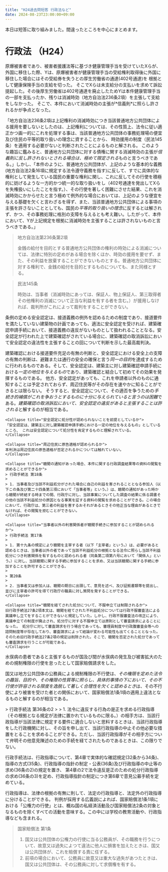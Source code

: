 ```yaml
---
title: "H24過去問短答 行政法など"
date: 2024-08-23T23:00:00+09:00
---
```




本日は短答に取り組みました。間違ったところを中心にまとめます。

# 行政法 （H24）

<Collapse title="信義則による地方公共団体の時効主張の制限（最判平19.2.6 百選27）">
原爆被害者であり、被害者援護法等に基づき健康管理手当を受けていたXらが、外国に移住した際、Yは、原爆被害者が健康管理手当の受給権利取得後に外国に移住した場合にはその受給券を失うとの厚生労働省の通達(402号通達)を 根拠として健康保険手当の支給を切った。 そこでXらは未支給分の支払いを求めて訴訟提起した。その後厚生労働省は402号通達を廃止したためYは本件健康管理手当の一部を支払ったか、残りは消滅時効（地方自治法236条2項）を主張して支給をしなかった。 そこで、本件において消滅時効の主張が*信義則*に照らし許されるかが争点となった。

「地方自治法236条2項は上記権利の消滅時効につき当該普通地方公共団体による援用を要しないとしたのは、上記権利については、その性質上、法令に従い適正かつ画一的にこれを処理する事は、当該普通地方公共団体の事務処理場の便宜及び住民の平等的取り扱いの理念に資することから、 時効援用の制度（民法145条）を適用する必要がないと判断されたことによるものと解される。 このような趣旨に鑑みると、普通地方公共団体に対する債権に関する消滅時効の主張が*信義則に反し許されないとされる場合は、極めて限定される*ものと言うべきである。」しかし、「本件のように、普通地方公共団体が、上記のような基本的な義務(地方自治法2条16項に規定する法令遵守義務を指す)に反して、すでに具体的な権利として発生している国民の重要な権利に関し、これに反してその行使を積極的に妨げるような一方的かつ統一的な取り扱いをし（402号通達を発出してXらを失権扱いにしたことを指す。）、その行使を著しく困難にさせた結果、これを消滅時効にかからせたと言う極めて例外的な場合においては、上記のような便宜を与える基礎を欠くと言わざるを得ず、また、当該普通地方公共団体による事項の主張を許さないこととしても、国民の*平等的取り扱いの理念*に反するとは解されず、かつ、その事務処理に格別の支障を与えるとも考え難い。したがって、本件において、Yが上記規定を根拠に消滅時効を主張することは許されないものと言うべきである。」

> 地方自治法第236条第2項
>
> 金銭の給付を目的とする普通地方公共団体の権利の時効による消滅については、法律に特別の定めがある場合を除くほか、時効の援用を要せず、また、その利益を放棄することができないものとする。普通地方公共団体に対する権利で、金銭の給付を目的とするものについても、また同様とする。

> 民法145条
>
> 時効は、当事者（消滅時効にあっては、保証人、物上保証人、第三取得者その他権利の消滅について正当な利益を有する者を含む。）が援用しなければ、裁判所がこれによって裁判をすることができない。


</Collapse>

<Collapse title="違法性の承継:建築確認取消訴訟における先行する安全認定の違法性主張の可否（最判平21.12.17 百選84）">
条例の定める安全認定は、接道義務の例外を認めるための制度であり、接道要件を満たしていない建築物の計画であっても、適法に安全認定を受ければ、建築確認申請手続において、接道義務の違反がないものとして扱われることとなる。安全認定が行われた上で建築確認がされている場合に、建築確認の取消訴訟において安全認定の違法性を主張することの回について判断を示した最高裁判決。

建築確認における接道要件充足の有無の判断と、安全認定における安全上の支障の有無の判断は、避難または通行の安全の確保と言う*同一の目的*を達成するために行われるものである。そして、安全認定は、建築主に対し建築確認申請手続における*一定の地位を与えるもの*であり、建築確認と結合して初めてその効果を発揮するものである。 他方、安全認定があっても、これを申請者以外のものに通知することは予定されておらず、周辺住民等がその存在を速やかに知ることができるとは限らない。 そうすると、安全認定について、その適否を争うための*手続き的補償がこれを争おうとするものに十分に与えられていると言うのは困難*である。*建築確認の取消訴訟において、安全認定の違反があると主張することは許される*と解するのが相当である。

    <Collapse title="安全認定に処分性が認められないことを前提としているか">
    「安全認定は、建築主に対し建築確認申請手続における一定の地位を与えるもの」としているところ、 これは安全認定について処分性を肯定するものと理解されている。
    </Collapse>

    <Collapse title="周辺住民に原告適格が認められるか">
    本判決は周辺住民の原告適格が否定されるかについては触れていない。
    </Collapse>

</Collapse>

<Collapse title="不利益処分の際の聴聞について">

    <Collapse title="聴聞の通知があった場合、本件に関する行政調査結果等の資料の閲覧を求めることができるか">
    > 行政手続法 第18条
    > 
    > 1. 当事者及び当該不利益処分がされた場合に自己の利益を害されることとなる参加人（以下この条及び第二十四条第三項において「当事者等」という。）は、聴聞の通知があった時から聴聞が終結する時までの間、行政庁に対し、当該事案についてした調査の結果に係る調書その他の当該不利益処分の原因となる事実を証する資料の閲覧を求めることができる。この場合において、行政庁は、第三者の利益を害するおそれがあるときその他正当な理由があるときでなければ、その閲覧を拒むことができない。
    </Collapse>

    <Collapse title="当事者以外の利害関係者が聴聞手続きに参加することが認められるか">
    > 行政手続法 第17条
    > 
    > 1. 第十九条の規定により聴聞を主宰する者（以下「主宰者」という。）は、必要があると認めるときは、当事者以外の者であって当該不利益処分の根拠となる法令に照らし当該不利益処分につき利害関係を有するものと認められる者（同条第二項第六号において「関係人」という。）に対し、当該聴聞に関する手続に参加することを求め、又は当該聴聞に関する手続に参加することを許可することができる。
    > 
    > 第20条
    > 
    > 2. 当事者又は参加人は、聴聞の期日に出頭して、意見を述べ、及び証拠書類等を提出し、並びに主宰者の許可を得て行政庁の職員に対し質問を発することができる。
    </Collapse>

    <Collapse title="聴聞を経てされた処分について、不服申立ては制限されるか">
    旧行政手続法27条2項本文は、聴聞を経てされた不利益処分については行政不服審査法による異議申し立てをすることができないと規定していた。しかし、行政不服審査法の改正により、異議申立ての制度が廃止され、処分庁に対する不服申立ては原則として審査請求によることになった。 処分庁に対して審査請求を行う場合であっても、審理員制度や行政腹審査会等への諮問制度等が存在しており、審査請求によって結論が変わる可能性も出てくることとなった。そのため旧行政手続法27条2項の規定は削除された。そこで、聴聞を否定された処分であっても審査請求を行うことが可能である。
    </Collapse>

</Collapse>

<Collapse title="公害に対する規制権限の不行使（最判平16.10.15 百選225）">
水俣病の患者であると主張するものが国及び間が水俣病の発生及び被害拡大のための規制権限の行使を怠ったとして国家賠償請求をした。

国又は地方公共団体の公務員による規制権限の不行使は、*その権限を定めた法令の趣旨、目的や、その権限の性質等に照らし、具体的事情の下において、その不行使が許容される限度を逸脱して著しく合理性を欠くと認めるとき*は、その不行使により被害を受けた者との関係において、国家賠償法1条1項の適用上違法となるものと解するのが相当である。
</Collapse>

<Collapse title="違法な行政指導を行った行政機関に対して、その中止等を求めることができるか">
> 行政手続法 第36条の2
> 
> 1. 法令に違反する行為の是正を求める行政指導（その根拠となる規定が法律に置かれているものに限る。）の相手方は、当該行政指導が当該法律に規定する要件に適合しないと思料するときは、当該行政指導をした行政機関に対し、その旨を申し出て、当該行政指導の中止その他必要な措置をとることを求めることができる。ただし、当該行政指導がその相手方について弁明その他意見陳述のための手続を経てされたものであるときは、この限りでない。

行政手続法は、行政指導について、第4章で実体的な確認規定(32条から34条)、指導の方式(35条)、行政指導の指針の制定・公表(36条)及び行政指導の中止等の求め(36条の2)の規定を置き、 第4章の2で法令違反是正のための処分行政指導の求め(36条の3)を定め、行政指導指針の制定につき第6章で意見公募手続を定めている。

</Collapse>

<Collapse title="行政指導は、法律にその具体的根拠規定が無い場合に行われるものに限られるか">
行政指導は、法律の根拠の有無に則して、法定の行政指導と、法定外の行政指導に分けることができる。
</Collapse>

<Collapse title="行政指導は、国家賠償法第1条第1項に言う「公権力の行使」に含まれるか">
判例が採用する広義説によれば、国家賠償法1条1項における「公権力の行使」とは、概ね国の私経済活動及び国家賠償法2条の対象となるものを除くすべての活動を意味する。この中には学校の教育活動や、行政指導なども含まれる。

> 国家賠償法 第1条
>
> 1. 国又は公共団体の公権力の行使に当る公務員が、その職務を行うについて、故意又は過失によつて違法に他人に損害を加えたときは、国又は公共団体が、これを賠償する責に任ずる。
> 2. 前項の場合において、公務員に故意又は重大な過失があつたときは、国又は公共団体は、その公務員に対して求償権を有する。

</Collapse>
